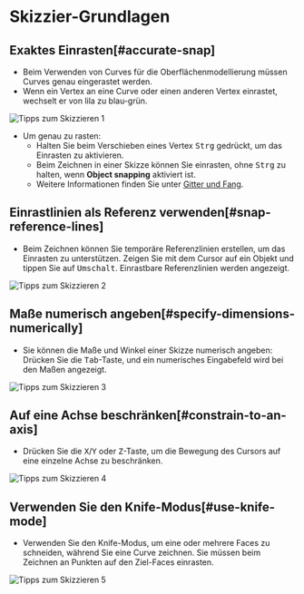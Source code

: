 # Skizzier-Grundlagen

## Exaktes Einrasten[#accurate-snap]

- Beim Verwenden von Curves für die Oberflächenmodellierung müssen Curves genau eingerastet werden.
- Wenn ein Vertex an eine Curve oder einen anderen Vertex einrastet, wechselt er von lila zu blau-grün.

![Tipps zum Skizzieren 1](/img/sketching-tips-1.png)

- Um genau zu rasten:
    - Halten Sie beim Verschieben eines Vertex <kbd>Strg</kbd> gedrückt, um das Einrasten zu aktivieren.
    - Beim Zeichnen in einer Skizze können Sie einrasten, ohne <kbd>Strg</kbd> zu halten, wenn **Object snapping** aktiviert ist.
    - Weitere Informationen finden Sie unter [Gitter und Fang](../plasticity-essentials/grid-and-snap).

## Einrastlinien als Referenz verwenden[#snap-reference-lines]

- Beim Zeichnen können Sie temporäre Referenzlinien erstellen, um das Einrasten zu unterstützen. Zeigen Sie mit dem Cursor auf ein Objekt und tippen Sie auf <kbd>Umschalt</kbd>. Einrastbare Referenzlinien werden angezeigt.

![Tipps zum Skizzieren 2](/img/sketching-tips-2.gif)

## Maße numerisch angeben[#specify-dimensions-numerically]

- Sie können die Maße und Winkel einer Skizze numerisch angeben: Drücken Sie die <kbd>Tab</kbd>-Taste, und ein numerisches Eingabefeld wird bei den Maßen angezeigt.

![Tipps zum Skizzieren 3](/img/sketching-tips-3.gif)

## Auf eine Achse beschränken[#constrain-to-an-axis]

- Drücken Sie die <kbd>X</kbd>/<kbd>Y</kbd> oder <kbd>Z</kbd>-Taste, um die Bewegung des Cursors auf eine einzelne Achse zu beschränken.

![Tipps zum Skizzieren 4](/img/sketching-tips-4.gif)

## Verwenden Sie den Knife-Modus[#use-knife-mode]

- Verwenden Sie den Knife-Modus, um eine oder mehrere Faces zu schneiden, während Sie eine Curve zeichnen. Sie müssen beim Zeichnen an Punkten auf den Ziel-Faces einrasten.

![Tipps zum Skizzieren 5](/img/sketching-tips-5.gif)